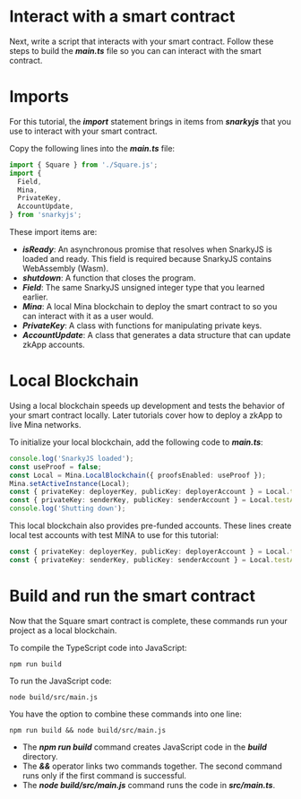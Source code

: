# Interact with a smart contract
Next, write a script that interacts with your smart contract. Follow these steps to build the ***main.ts*** file so you can can interact with the smart contract.


# Imports
For this tutorial, the ***import*** statement brings in items from ***snarkyjs*** that you use to interact with your smart contract.

Copy the following lines into the ***main.ts*** file:

```ts
import { Square } from './Square.js';
import {
  Field,
  Mina,
  PrivateKey,
  AccountUpdate,
} from 'snarkyjs';
```

These import items are:

* ***isReady***: An asynchronous promise that resolves when SnarkyJS is loaded and ready. This field is required because SnarkyJS contains WebAssembly (Wasm).
* ***shutdown***: A function that closes the program.
* ***Field***: The same SnarkyJS unsigned integer type that you learned earlier.
* ***Mina***: A local Mina blockchain to deploy the smart contract to so you can interact with it as a user would.
* ***PrivateKey***: A class with functions for manipulating private keys.
* ***AccountUpdate***: A class that generates a data structure that can update zkApp accounts.

# Local Blockchain
Using a local blockchain speeds up development and tests the behavior of your smart contract locally. Later tutorials cover how to deploy a zkApp to live Mina networks.

To initialize your local blockchain, add the following code to ***main.ts***:

```ts
console.log('SnarkyJS loaded');
const useProof = false;
const Local = Mina.LocalBlockchain({ proofsEnabled: useProof });
Mina.setActiveInstance(Local);
const { privateKey: deployerKey, publicKey: deployerAccount } = Local.testAccounts[0];
const { privateKey: senderKey, publicKey: senderAccount } = Local.testAccounts[1];
console.log('Shutting down');
```

This local blockchain also provides pre-funded accounts. These lines create local test accounts with test MINA to use for this tutorial:

```ts
const { privateKey: deployerKey, publicKey: deployerAccount } = Local.testAccounts[0];
const { privateKey: senderKey, publicKey: senderAccount } = Local.testAccounts[1];
```

# Build and run the smart contract
Now that the Square smart contract is complete, these commands run your project as a local blockchain.

To compile the TypeScript code into JavaScript:

```shell
npm run build
```

To run the JavaScript code:

```shell
node build/src/main.js
```

You have the option to combine these commands into one line:

```shell
npm run build && node build/src/main.js
```

* The ***npm run build*** command creates JavaScript code in the ***build*** directory.
* The ***&&*** operator links two commands together. The second command runs only if the first command is successful.
* The ***node build/src/main.js*** command runs the code in ***src/main.ts***.


